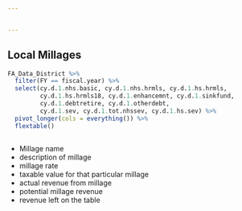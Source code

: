 ```yaml
---


---
```



## Local Millages




```r

FA_Data_District %>% 
  filter(FY == fiscal.year) %>% 
  select(cy.d.1.nhs.basic, cy.d.1.nhs.hrmls, cy.d.1.hs.hrmls,
         cy.d.1.hs.hrmls18, cy.d.1.enhancemnt, cy.d.1.sinkfund, 
         cy.d.1.debtretire, cy.d.1.otherdebt, 
         cy.d.1.sev, cy.d.1.tot.nhssev, cy.d.1.hs.sev) %>%
  pivot_longer(cols = everything()) %>% 
  flextable()



```

 - Millage name
 - description of millage
 - millage rate
 - taxable value for that particular millage
 - actual revenue from millage 
 - potential millage revenue 
 - revenue left on the table 


